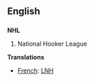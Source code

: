 ==English==
==={{initialism}}===
'''NHL'''
{{wikipedia}}
#National Hooker League

'''Translations'''

*[[French]]: [[LNH]]